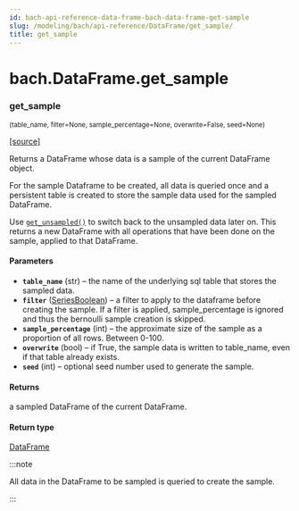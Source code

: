 ```yaml
---
id: bach-api-reference-data-frame-bach-data-frame-get-sample
slug: /modeling/bach/api-reference/DataFrame/get_sample/
title: get_sample
---
```


# bach.DataFrame.get_sample

<div className="method">

### <span className="name">get_sample</span>

<small className="parameter-list">(<span className="parameter" id="table_name">table_name</span>, <span className="parameter" id="filter">filter=None</span>, <span className="parameter" id="sample_percentage">sample_percentage=None</span>, <span className="parameter" id="overwrite">overwrite=False</span>, <span className="parameter" id="seed">seed=None</span>)</small>


&#8203;<span className="view-source">[[source]](https://github.com/objectiv/objectiv-analytics/blob/mainon3.8/site-packages/bach/dataframe.py)</span>

<div className="content">

Returns a DataFrame whose data is a sample of the current DataFrame object.

For the sample Dataframe to be created, all data is queried once and a persistent table is created to
store the sample data used for the sampled DataFrame.

Use [`get_unsampled()`](/modeling/bach/api-reference/DataFrame/bach.DataFrame.get_unsampled.mdx) to switch back to the unsampled data later on. This returns a new
DataFrame with all operations that have been done on the sample, applied to that DataFrame.


#### Parameters

* **`table_name`** (str) – the name of the underlying sql table that stores the sampled data.
* **`filter`** ([SeriesBoolean](/modeling/bach/api-reference/Series/Boolean/index.mdx#bach.SeriesBoolean)) – a filter to apply to the dataframe before creating the sample. If a filter is applied,
sample_percentage is ignored and thus the bernoulli sample creation is skipped.
* **`sample_percentage`** (int) – the approximate size of the sample as a proportion of all rows.
Between 0-100.
* **`overwrite`** (bool) – if True, the sample data is written to table_name, even if that table already
exists.
* **`seed`** (int) – optional seed number used to generate the sample.



#### Returns

a sampled DataFrame of the current DataFrame.



#### Return type

[DataFrame](/modeling/bach/api-reference/DataFrame/bach.DataFrame.mdx)


:::note

All data in the DataFrame to be sampled is queried to create the sample.


:::


</div>


</div>

